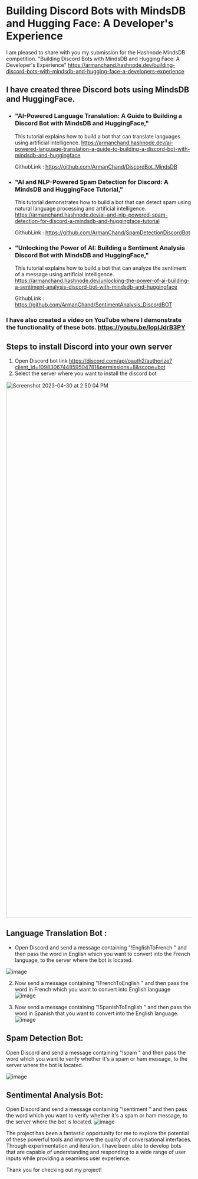 # Building Discord Bots with MindsDB and Hugging Face: A Developer's Experience


I am pleased to share with you my submission for the Hashnode MindsDB competition.
"Building Discord Bots with MindsDB and Hugging Face: A Developer's Experience"
https://armanchand.hashnode.dev/building-discord-bots-with-mindsdb-and-hugging-face-a-developers-experience

## I have created three Discord bots using MindsDB and HuggingFace.

* ### "AI-Powered Language Translation: A Guide to Building a Discord Bot with MindsDB and HuggingFace,"
   This tutorial explains how to build a bot that can translate languages using artificial intelligence.
    https://armanchand.hashnode.dev/ai-powered-language-translation-a-guide-to-building-a-discord-bot-with-mindsdb-and-huggingface
    
    GithubLink : https://github.com/ArmanChand/DiscordBot_MindsDB

* ### "AI and NLP-Powered Spam Detection for Discord: A MindsDB and HuggingFace Tutorial," 
    This tutorial demonstrates how to build a bot that can detect spam using natural language processing and artificial intelligence.
    https://armanchand.hashnode.dev/ai-and-nlp-powered-spam-detection-for-discord-a-mindsdb-and-huggingface-tutorial

    GithubLink : https://github.com/ArmanChand/SpamDetectionDiscordBot

* ### "Unlocking the Power of AI: Building a Sentiment Analysis Discord Bot with MindsDB and HuggingFace,"
    This tutorial explains how to build a bot that can analyze the sentiment of a message using artificial intelligence.
    https://armanchand.hashnode.dev/unlocking-the-power-of-ai-building-a-sentiment-analysis-discord-bot-with-mindsdb-and-huggingface

    GithubLink : https://github.com/ArmanChand/SentimentAnalysis_DiscordBOT

### I have also created a video on YouTube where I demonstrate the functionality of these bots. https://youtu.be/lopIJdrB3PY

## Steps to install Discord into your own server

1. Open Discord bot link https://discord.com/api/oauth2/authorize?client_id=1098306744859504781&permissions=8&scope=bot
2. Select the server where you want to install the discord bot

<img width="1450" alt="Screenshot 2023-04-30 at 2 50 04 PM" src="https://user-images.githubusercontent.com/26898623/235345589-6f03d0ee-3098-4c5e-8e2a-a60aaeef5938.png">



## Language Translation Bot :
* Open Discord and send a message containing "!EnglishToFrench " and then pass the word in English which you want to convert into the French language, to the server where the bot is located.

![image](https://user-images.githubusercontent.com/26898623/235345719-9f26776b-de59-4722-a658-ed7b23e91d21.png)

2. Now send a message containing "!FrenchToEnglish " and then pass the word in French which you want to convert into English language
![image](https://user-images.githubusercontent.com/26898623/235345737-d918973e-b551-48a8-9327-75d79d980e61.png)

3. Now send a message containing "!SpanishToEnglish " and then pass the word in Spanish that you want to convert into the English language.
![image](https://user-images.githubusercontent.com/26898623/235345778-d3303417-a87f-442a-957e-bbed472974c0.png)


## Spam Detection Bot:

  Open Discord and send a message containing "!spam " and then pass the word which you want to verify whether it's a spam or ham message, to the server where the bot is located.

  ![image](https://user-images.githubusercontent.com/26898623/235345817-91aba3a5-e9c8-4085-9513-8566e33b37a4.png)

## Sentimental Analysis Bot:

  Open Discord and send a message containing "!sentiment " and then pass the word which you want to verify whether it's a spam or ham message, to the server where the bot is located.
  ![image](https://user-images.githubusercontent.com/26898623/235345867-deda7ac4-c35c-4249-8f56-5d5351cb9fe1.png)



The project has been a fantastic opportunity for me to explore the potential of these powerful tools and improve the quality of conversational interfaces. Through experimentation and iteration, I have been able to develop bots that are capable of understanding and responding to a wide range of user inputs while providing a seamless user experience.

Thank you for checking out my project!

